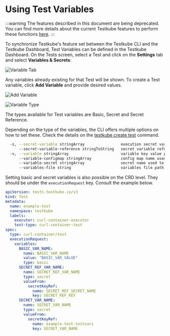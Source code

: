 
# Using Test Variables

:::warning
The features described in this document are being deprecated. You can find more details about the current Testkube features to perform these functions [here](../articles/legacy-features.md).
:::

<Tabs>
<TabItem value="dashboard" label="Dashboard" default>

To synchronize Testkube's feature set between the Testkube CLI and the Testkube Dashboard, Test Variables can be defined in the Testkube Dashboard. On the Tests screen, select a Test and click on the **Settings** tab and select **Variables & Secrets**:

![Variable Tab](../img/variable-tab-1.17.png)

Any variables already existing for that Test will be shown. To create a Test variable, click **Add Variable** and provide desired values.

![Add Variable](../img/add-variable-1.17.png)

![Variable Type](../img/variable-type-1.17.png)

The types available for Test variables are Basic, Secret and Secret Reference. 

</TabItem>

<TabItem value="cli" label="CLI">

Depending on the type of the variables, the CLI offers multiple options on how to set these. Check
the details on the [testkube create test](../cli/testkube_create_test.md) command.

```bash
  -s, --secret-variable stringArray                execution secret variable passed to executor
      --secret-variable-reference stringToString   secret variable references in a form name1=secret_name1=secret_key1 (default [])
  -v, --variable stringArray                       variable key value pair: --variable key1=value1
      --variable-configmap stringArray             config map name used to map all keys to basis variables
      --variable-secret stringArray                secret name used to map all keys to secret variables
      --variables-file string                      variables file path, e.g. postman env file - will be passed to executor if supported
```

</TabItem>

<TabItem value="crd" label="CRD">

Setting basic and secret variables is also possible on the CRD level. They should be under the `executionRequest` key. Consult the example below.

```yaml
apiVersion: tests.testkube.io/v3
kind: Test
metadata:
  name: example-test
  namespace: testkube
  labels:
    executor: curl-container-executor
    test-type: curl-container-test
spec:
  type: curl-container/test
  executionRequest:
    variables:
      BASIC_VAR_NAME:
        name: BASIC_VAR_NAME
        value: "BASIC_VAR_VALUE"
        type: basic
      SECRET_REF_VAR_NAME:
        name: SECRET_REF_VAR_NAME
        type: secret
        valueFrom:
          secretKeyRef:
            name: SECRET_REF_SECRET_NAME
            key: SECRET_REF_KEY
      SECRET_VAR_NAME:
        name: SECRET_VAR_NAME
        type: secret
        valueFrom:
          secretKeyRef:
            name: example-test-testvars
            key: SECRET_VAR_NAME
```

</TabItem>

</Tabs>
